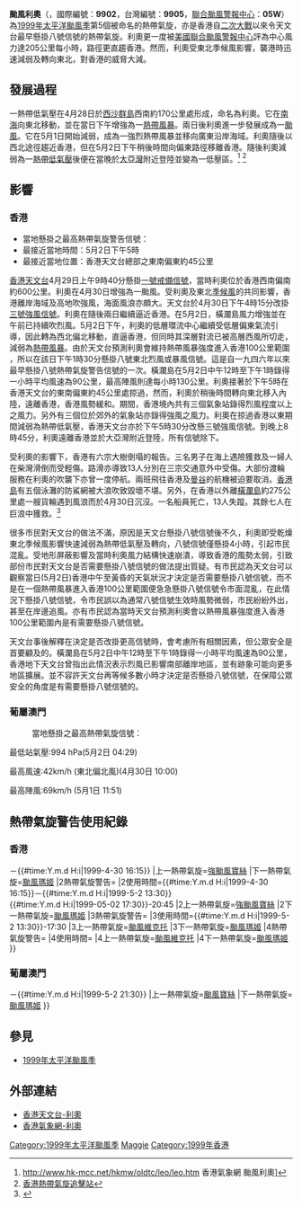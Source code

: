 
{{noteTA
|G1=TyphoonOld
|G2=長度單位
|T=zh:颱風利奧; zh-cn:台风利奥; zh-hk:颱風利奧; zh-tw:中度颱風李歐
|1=zh:颱風利奧; zh-cn:台风利奥; zh-hk:颱風利奧; zh-tw:中度颱風李歐
|skin=typhoon
}}
{{颱風基礎資訊
|颱風名稱              = 颱風利奧
|外文名稱              = Typhoon Leo
|外文語言              = 英語
|十分鐘平均風速JMA      =  65|JMA=knot
|十分鐘平均風速CWB      = 38|CWB=m/s
|十分鐘平均風速KMA      = 37|KMA=m/s
|十分鐘平均風速HKO      = 130|HKO=km/h
|二分鐘平均風速         = 35|NMC=m/s
|一分鐘平均風速         = 110|SSHS=knot
|代表圖像              = Typhoon Leo 1999.jpg
|代表圖像名稱          = 颱風利奧
|形成日期              = 1999年4月27日
|消散日期              = 1999年5月2日
|瞬間最大陣風           = 175
|最低氣壓              = 970
|財產損失              = 
|死傷人數              = 13傷
|影響地區              = 香港、葡屬澳門、中國大陸（華南）、越南
|備註                  = 
|颱風路徑圖            = Leo 1999 track.png 
|風季年份              = 1999
|風季位置              = 太平洋
}}

'''颱風利奧'''（{{lang-en|'''Typhoon Leo'''}}，國際編號：'''9902'''，台灣編號：'''9905'''，[[聯合颱風警報中心|聯合颱風警報中心]]：'''05W'''）為[[1999年太平洋颱風季|1999年太平洋颱風季]]第5個被命名的熱帶氣旋，亦是香港自[[二次大戰|二次大戰]]以來令天文台最早懸掛八號信號的熱帶氣旋。利奧更一度被[[聯合颱風警報中心|美國聯合颱風警報中心]]評為中心風力達205公里每小時，路徑更直趨香港。然而，利奧受東北季候風影響，襲港時迅速減弱及轉向東北，對香港的威脅大減。

==發展過程==
{{phs wikify}}
一熱帶低氣壓在4月28日於[[西沙群島|西沙群島]]西南約170公里處形成，命名為利奧。它在[[南海|南海]]向東北移動，並在當日下午增強為一[[熱帶風暴|熱帶風暴]]。兩日後利奧進一步發展成為一[[颱風|颱風]]。它在5月1日開始減弱，成為一強烈熱帶風暴並移向廣東沿岸海域。利奧隨後以西北途徑趨近香港，但在5月2日下午稍後時間向偏東路徑移離香港。隨後利奧減弱為一[[熱帶低氣壓|熱帶低氣壓]]後便在當晚於[[大亞灣|大亞灣]]附近登陸並變為一低壓區。<ref>http://www.hk-mcc.net/hkmw/oldtc/leo/leo.htm 香港氣象網 颱風利奧]</ref> <ref>[http://www.hkcoc.com/record/leo.htm 香港熱帶氣旋追擊站]</ref>

==影響==
===香港===
{{HKTY Wind|hour|長洲=49|赤鱲角=27|西貢=56|啟德=22|青衣=20|流浮山=30|打鼓嶺=22|沙田=16|Remark=此圖假設天文台已引入8個參考自動氣象站作指標。}}
*當地懸掛之最高熱帶氣旋警告信號：{{HKTY|8NE}}
*最接近當地時間：5月2日下午5時
*最接近當地位置：香港天文台總部之東南偏東約45公里

[[香港天文台|香港天文台]]4月29日上午9時40分懸掛[[一號戒備信號|一號戒備信號]]，當時利奧位於香港西南偏南約600公里。利奧在4月30日增強為一颱風。受利奧及東北[[季候風|季候風]]的共同影響，香港離岸海域及高地吹強風，海面風浪亦頗大。天文台於4月30日下午4時15分改掛[[三號強風信號|三號強風信號]]。利奧在隨後兩日繼續逼近香港。在5月2日，橫瀾島風力增強並在午前已持續吹烈風。5月2日下午，利奧的低層環流中心繼續受低層偏東氣流引導，因此轉為西北偏北移動，直逼香港，但同時其深層對流已被高層西風所切走，減弱為[[熱帶風暴|熱帶風暴]]。由於天文台預測利奧會維持熱帶風暴強度進入香港100公里範圍 ，所以在該日下午1時30分懸掛八號東北烈風或暴風信號。這是自一九四六年以來最早懸掛八號熱帶氣旋警告信號的一次。橫瀾島在5月2日中午12時至下午1時錄得一小時平均風速為90公里，最高陣風則達每小時130公里。利奧接著於下午5時在香港天文台的東南偏東約45公里處掠過，然而，利奧於稍後時間轉向東北移入內陸，遠離香港，香港風勢緩和。期間，香港境內共有三個氣象站錄得烈風程度以上之風力。另外有三個位於郊外的氣象站亦錄得強風之風力。利奧在掠過香港以東期間減弱為熱帶低氣壓，香港天文台亦於下午5時30分改懸三號強風信號。到晚上8時45分，利奧遠離香港並於大亞灣附近登陸，所有信號除下。

受利奧的影響下，香港有六宗大樹倒塌的報告。三名男子在海上遇險獲救及一婦人在柴灣滑倒而受輕傷。路滑亦導致13人分別在三宗交通意外中受傷。大部份渡輪服務在利奧的吹襲下亦曾一度停航。兩班飛往香港及[[曼谷|曼谷]]的航機被迫要取消。[[香港島|香港島]]有五個泳灘的防鯊網被大浪吹致毀壞不堪。另外，在香港以外離[[橫瀾島|橫瀾島]]約275公里處一艘貨輪遇到風浪而於4月30日沉沒。一名船員死亡，13人失蹤。其餘七人在巨浪中獲救。<ref>{{Cite web |url=http://www.weather.gov.hk/education/cyber_met_exh_hall/exhibition_13/leochinese/leo_view_c.htm |title=香港天文台-颱風利奧 |access-date=2013-12-20 |archive-url=https://web.archive.org/web/20131220170630/http://www.weather.gov.hk/education/cyber_met_exh_hall/exhibition_13/leochinese/leo_view_c.htm |archive-date=2013-12-20 |dead-url=yes }}</ref>

很多市民對天文台的做法不滿，原因是天文台懸掛八號信號後不久，利奧即受乾燥東北季候風影響快速減弱為熱帶低氣壓及轉向，八號信號僅懸掛4小時，引起市民混亂。受地形屏蔽影響及當時利奧風力結構快速崩潰，導致香港的風勢太弱，引致部份市民對天文台是否需要懸掛八號信號的做法提出質疑。有市民認為天文台可以觀察當日(5月2日)香港中午至黃昏的天氣狀況才決定是否需要懸掛八號信號，而不是在一個熱帶風暴進入香港100公里範圍便急急懸掛八號信號令市面混亂，在此情況下懸掛八號信號，令市民誤以為通常八號信號生效時風勢微弱，市民紛紛外出，甚至在岸邊追風。亦有市民認為當時天文台預測利奧會以熱帶風暴強度進入香港100公里範圍內是有需要懸掛八號信號。

天文台事後解釋在決定是否改掛更高信號時，會考慮所有相關因素，但公眾安全是首要顧及的。橫瀾島在5月2日中午12時至下午1時錄得一小時平均風速為90公里，香港地下天文台曾指出此情況表示烈風已影響南部離岸地區，並有跡象可能向更多地區擴展。並不容許天文台再等候多數小時才決定是否懸掛八號信號，在保障公眾安全的角度是有需要懸掛八號信號的。

===葡屬澳門===
:當地懸掛之最高熱帶氣旋信號：{{MOTY|1}}

最低站氣壓:994 hPa(5月2日 04:29) 

最高風速:42km/h (東北偏北風)(4月30日 10:00) 

最高陣風:69km/h (5月1日 11:51)

==熱帶氣旋警告使用紀錄==
===香港===
{{熱帶氣旋警告使用記錄
|氣象台=[[香港天文台|香港天文台]]
|警告系統=[[香港熱帶氣旋警告信號|熱帶氣旋警告信號]]
|熱帶氣旋警告={{HKTY|1}}
|使用時間={{#time:Y.m.d H:i|1999-4-29 09:40}}－{{#time:Y.m.d H:i|1999-4-30 16:15}}
|上一熱帶氣旋=[[颱風寶絲_(1998年)|強颱風寶絲]]
|下一熱帶氣旋=[[颱風瑪姬|颱風瑪姬]]
|2熱帶氣旋警告={{HKTY|3}}
|2使用時間={{#time:Y.m.d H:i|1999-4-30 16:15}}－{{#time:Y.m.d H:i|1999-5-2 13:30}}<br>{{#time:Y.m.d H:i|1999-05-02 17:30}}-20:45
|2上一熱帶氣旋=[[颱風寶絲_(1998年)|強颱風寶絲]]
|2下一熱帶氣旋=[[颱風瑪姬|颱風瑪姬]]
|3熱帶氣旋警告={{HKTY|8NE}}
|3使用時間={{#time:Y.m.d H:i|1999-5-2 13:30}}-17:30
|3上一熱帶氣旋=[[颱風維克托|颱風維克托]]
|3下一熱帶氣旋=[[颱風瑪姬|颱風瑪姬]]
|4熱帶氣旋警告={{HKTY|8}}
|4使用時間=
|4上一熱帶氣旋=[[颱風維克托|颱風維克托]]
|4下一熱帶氣旋=[[颱風瑪姬|颱風瑪姬]]
}}

===葡屬澳門===
{{熱帶氣旋警告使用記錄
|氣象台=[[地球物理暨氣象台|地球物理暨氣象台]]
|警告系統=[[澳門熱帶氣旋信號|熱帶氣旋信號]]
|熱帶氣旋警告={{MOTY|1}}
|使用時間={{#time:Y.m.d H:i|1999-4-29 10:30}}－{{#time:Y.m.d H:i|1999-5-2 21:30}}
|上一熱帶氣旋=[[颱風寶絲_(1998年)|颱風寶絲]]
|下一熱帶氣旋=[[颱風瑪姬|颱風瑪姬]]
}}

==參見==
*[[1999年太平洋颱風季|1999年太平洋颱風季]]

==外部連結==
<references/>
*[http://www.hko.gov.hk/education/cyber_met_exh_hall/exhibition_13/leochinese/leo_view_c.htm?menu=leo 香港天文台-利奧]
*[http://www.hk-mcc.net/hkmw/oldtc/leo/leo.htm 香港氣象網-利奧]

[[Category:1999年太平洋颱風季|Category:1999年太平洋颱風季]]
[[Category:三级热带气旋|Maggie]]
[[Category:1999年香港|Category:1999年香港]]

{{香港颱風}}
{{1999 Pacific typhoon season buttons}}